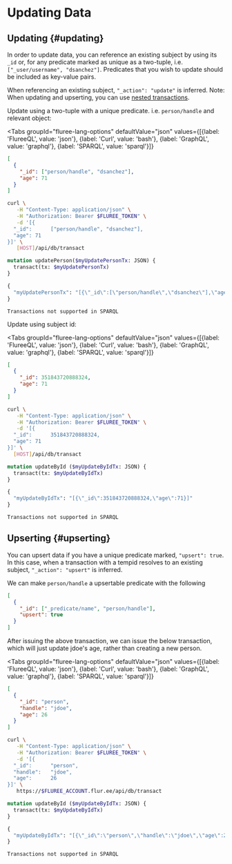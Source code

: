 
# Updating Data

## Updating {#updating}

In order to update data, you can reference an existing subject by using its `_id` or, for any predicate marked as unique as a two-tuple, i.e. `["_user/username", "dsanchez"]`. Predicates that you wish to update should be included as key-value pairs.

When referencing an existing subject, `"_action": "update"` is inferred. Note: When updating and upserting, you can use [nested transactions](/overview/transact/adding_data.mdx#nested-transactions).

Update using a two-tuple with a unique predicate. i.e. `person/handle` and relevant object:

<Tabs
  groupId="fluree-lang-options"
  defaultValue="json"
  values={[{label: 'FlureeQL', value: 'json'},
  {label: 'Curl', value: 'bash'},
  {label: 'GraphQL', value: 'graphql'},
  {label: 'SPARQL', value: 'sparql'}]}
>
<TabItem value="json">

```json
[
  {
    "_id": ["person/handle", "dsanchez"],
    "age": 71
  }
]
```

</TabItem>

<TabItem value="bash">

```bash
curl \
   -H "Content-Type: application/json" \
   -H "Authorization: Bearer $FLUREE_TOKEN" \
   -d '[{
  "_id":      ["person/handle", "dsanchez"],
  "age": 71
}]' \
   [HOST]/api/db/transact
```

</TabItem>

<TabItem value="graphql">

```graphql
mutation updatePerson($myUpdatePersonTx: JSON) {
  transact(tx: $myUpdatePersonTx)
}

{
  "myUpdatePersonTx": "[{\"_id\":[\"person/handle\",\"dsanchez\"],\"age\":71}]"
}
```

</TabItem>

<TabItem value="sparql">

```sparql
Transactions not supported in SPARQL
```

</TabItem>
</Tabs>

Update using subject id:

<Tabs
  groupId="fluree-lang-options"
  defaultValue="json"
  values={[{label: 'FlureeQL', value: 'json'},
  {label: 'Curl', value: 'bash'},
  {label: 'GraphQL', value: 'graphql'},
  {label: 'SPARQL', value: 'sparql'}]}
>
<TabItem value="json">

```json
[
  {
    "_id": 351843720888324,
    "age": 71
  }
]
```

</TabItem>

<TabItem value="bash">

```bash
curl \
   -H "Content-Type: application/json" \
   -H "Authorization: Bearer $FLUREE_TOKEN" \
   -d '[{
  "_id":      351843720888324,
  "age": 71
}]' \
  [HOST]/api/db/transact
```

</TabItem>

<TabItem value="graphql">

```graphql
mutation updateById ($myUpdateByIdTx: JSON) {
  transact(tx: $myUpdateByIdTx)
}

{
  "myUpdateByIdTx": "[{\"_id\":351843720888324,\"age\":71}]"
}
```

</TabItem>

<TabItem value="sparql">

```sparql
Transactions not supported in SPARQL
```

</TabItem>
</Tabs>

## Upserting {#upserting}

You can upsert data if you have a unique predicate marked, `"upsert": true`. In this case, when a transaction with a tempid resolves to an existing subject, `"_action": "upsert"` is inferred.

We can make `person/handle` a upsertable predicate with the following

```json
[
  {
    "_id": ["_predicate/name", "person/handle"],
    "upsert": true
  }
]
```

After issuing the above transaction, we can issue the below transaction, which will just update jdoe's age, rather than creating a new person.

<Tabs
  groupId="fluree-lang-options"
  defaultValue="json"
  values={[{label: 'FlureeQL', value: 'json'},
  {label: 'Curl', value: 'bash'},
  {label: 'GraphQL', value: 'graphql'},
  {label: 'SPARQL', value: 'sparql'}]}
>
<TabItem value="json">

```json
[
  {
    "_id": "person",
    "handle": "jdoe",
    "age": 26
  }
]
```

</TabItem>

<TabItem value="bash">

```bash
curl \
   -H "Content-Type: application/json" \
   -H "Authorization: Bearer $FLUREE_TOKEN" \
   -d '[{
  "_id":      "person",
  "handle":   "jdoe",
  "age":      26
}]' \
   https://$FLUREE_ACCOUNT.flur.ee/api/db/transact
```

</TabItem>

<TabItem value="graphql">

```graphql
mutation updateById ($myUpdateByIdTx: JSON) {
  transact(tx: $myUpdateByIdTx)
}

{
  "myUpdateByIdTx": "[{\"_id\":\"person\",\"handle\":\"jdoe\",\"age\":26}]"
}
```

</TabItem>

<TabItem value="sparql">

```sparql
Transactions not supported in SPARQL
```

</TabItem>
</Tabs>
